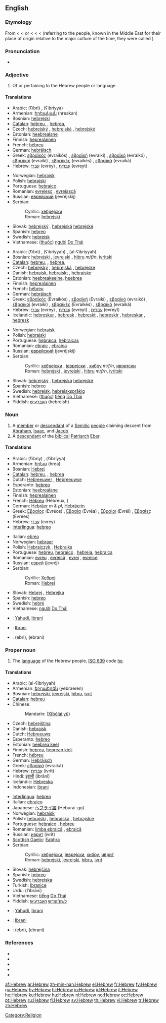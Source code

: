 {{interwiktionary|code=he}}
==English==

===Etymology===
From {{etyl|enm}} {{term|Ebreu|lang=enm}} < {{etyl|fro}} {{term|Ebreu|lang=fro}} < {{etyl|la}} {{term|Hebraeus|lang=la}} or {{term|Hebraic|lang=la}} <  {{etyl|grc}} {{term|sc=polytonic|Ἑβραῖος|tr=hebraios|lang=grc}} <  {{etyl|arc}} {{term|||tr='ibrāy|lang=arc}} < {{etyl|he}} {{term|sc=Hebr|עברי|tr=ʿIḇrî||traverse or pass over|lang=he}} (referring to the {{term|Ibri }} people, known in the Middle East for their place of origin relative to the major culture of the time, they were called {{term|Ibri||people from over on the other side of the Jordan river}}).

===Pronunciation===
* {{audio|en-us-Hebrew.ogg|Audio (US)}}

===Adjective===
{{en-adj|-}}

# Of or pertaining to the Hebrew people or language.

====Translations====
{{trans-top|pertaining to the people}}
* Arabic: {{Arab|[[عبري]]}} (ʕíbri) {{m}}, {{Arab|[[عبرية]]}} (ʕibríyya) {{f}}
* Armenian: [[հրեական]] (hreakan)
* Bosnian: [[hebrejski]] {{m}}
* [[Catalan]]: [[hebreu]], {{m}}, [[hebrea]],{{f}}
* Czech: [[hebrejský]] {{m}}, [[hebrejská]] {{f}}, [[hebrejské]] {{n}}
* Estonian: [[heebrealane]]
* Finnish: [[heprealainen]]
* French: [[hébreu]]
* German: [[hebräisch]]
* Greek: [[εβραϊκός]] (evraikós) {{m}}, [[εβραϊκή]] (evraikí) {{f}}, [[εβραϊκό]] (evraikó) {{n}}, [[εβραϊκοί]] (evraikí) {{m|p}}, [[εβραϊκές]] (evraikés) {{f|p}}, [[εβραϊκά]] (evraiká) {{n|p}}
* Hebrew: [[עברי]] (evrey) {{m}}, [[עברית]] (evreyt) {{f}}
{{trans-mid}}
* Norwegian: [[hebraisk]]
* Polish: [[hebrajski]]
* Portuguese: [[hebraico]]
* Romanian: [[evreiesc]] {{m}}, [[evreiască]] {{f}}
* Russian: [[еврейский]] (jevréjskij) {{m}}
* Serbian:
*: Cyrillic: [[хебрејски]] {{m}}
*: Roman: [[hebrejski]] {{m}}
* Slovak: [[hebrejský]] {{m}}, [[hebrejská]] {{f}} [[hebrejské]] {{n}}
* Spanish: [[hebreo]]
* Swedish: [[hebreisk]]
* Vietnamese: ([[thuộc]]) [[người]] [[Do Thái]]
{{trans-bottom}}

{{trans-top|pertaining to the language}}
* Arabic: {{Arab|[[عبري]]}} (ʕíbri) {{m}}, {{Arab|[[عبرية]]}} (ʕibríyyah) {{f}}, {{Arab|[[العبرية]]}} (al-ʕibríyyah) {{n}}
* Bosnian: [[hebrejski]] {{m}}, [[jevrejski]] {{m}}, [[hibru]] ''m/f/n'', [[ivritski]] {{m}}
* [[Catalan]]: [[hebreu]], {{m}}, [[hebrea]],{{f}}
* Czech: [[hebrejský]] {{m}}, [[hebrejská]] {{f}}, [[hebrejské]] {{n}}
* Danish: [[hebraisk]], [[hebraiskt]] {{n}}, [[hebraiske]] {{p}}
* Estonian: [[heebreakeelne]], [[heebrea]]
* Finnish: [[heprealainen]]
* French: [[hébreu]]
* German: [[hebräisch]]
* Greek: [[εβραϊκός]] (Evraikós) {{m}}, [[εβραϊκή]] (Evraikí) {{f}}, [[εβραϊκό]] (evraikó) {{n}}, [[εβραϊκοί]] (evraikí) {{m|p}}, [[εβραϊκές]] (Evraikés) {{f|p}}, [[εβραϊκά]] (evraiká) {{n|p}}
* Hebrew: [[עברי]] (evrey) {{m}}, [[עברית]] (evreyt) {{f}}, [[עברית]] (evreyt) {{n}}
* Icelandic: [[hebreskur]] {{m}}, [[hebresk]] {{f}}, [[hebreskt]] {{n}}, [[hebreskir]] {{m|p}}, [[hebreskar]] {{f|p}}, [[hebresk]] {{n|p}}
{{trans-mid}}
* Norwegian: [[hebraisk]]
* Polish: [[hebrajski]]
* Portuguese: [[hebraica]], [[hebraicas]] {{p}}
* Romanian: [[ebraic]] {{m}}, [[ebraica]] {{f}}
* Russian: [[еврейский]] (jevréjskij) {{m}}
* Serbian:
*: Cyrillic: [[хебрејски]] {{m}}, [[јеврејски]] {{m}}, [[хибру]] ''m/f/n'', [[ивритски]] {{m}}
*: Roman: [[hebrejski]] {{m}}, [[jevrejski]] {{m}}, [[hibru]] ''m/f/n'', [[ivritski]] {{m}}
* Slovak: [[hebrejský]] {{m}}, [[hebrejská]] {{f}} [[hebrejské]] {{n}}
* Spanish: [[hebreo]] {{m}}
* Swedish: [[hebreisk]], [[hebreiskspråkig]]
* Vietnamese: ([[thuộc]]) [[tiếng]] [[Do Thái]]
* Yiddish: [[העברעיש]] (hebreish)
{{trans-bottom}}

===Noun===
{{en-noun}}

# A [[member]] or [[descendant]] of a [[Semite|Semitic]] [[people]] claiming descent from [[Abraham]], [[Isaac]], and [[Jacob]].
# A [[descendant]] of the [[biblical]] [[Patriarch]] [[Eber]].

====Translations====
{{trans-top|person}}
* Arabic: {{Arab|[[عبري|عِبْرِيّ]]}} (ʕíbriy) {{m}}, {{Arab|[[عبرية]]}} (ʕibríyya) {{f}}
* Armenian: [[հրեա]] (hrea)
* Bosnian: [[Hebrej]] {{m}}
* [[Catalan]]: [[hebreu]], {{m}}, [[hebrea]] {{f}}
* Dutch: [[Hebreeuwer]] {{m}}, [[Hebreeuwse]] {{f}}
* Esperanto: [[hebreo]]
* Estonian: [[heebrealane]]
* Finnish: [[heprealainen]]
* French: [[Hébreu]] {{m}} (Hébreux, {{m|p}})
* German: [[Hebräer]] ''m & pl'', [[Hebräerin]] {{f}}
* Greek: [[Εβραίος]] (Evréos) {{m}}, [[Εβραία]] (Evréa) {{f}}, [[Εβραίοι]] (Evréi) {{m|p}}, [[Εβραίες]] (Evrées) {{f|p}}
* Hebrew: [[עברי]] (evrey)
* [[Interlingua]]: [[hebreo]]
{{trans-mid}}
* Italian: [[ebreo]] {{m}}
* Norwegian: [[hebraer]] {{m}}
* Polish: [[Hebrajczyk]] {{m}}, [[Hebrajka]] {{f}}
* Portuguese: [[hebreu]], [[hebraico]] {{m}}, [[hebreia]], [[hebraica]] {{f}}
* Romanian: [[evreu]] {{m}}, [[evreică]] {{f}}, [[evrei]] {{m|p}}, [[evreice]] {{f|p}}
* Russian: [[еврей]] (jevréj) {{m}}
* Serbian:
*: Cyrillic: [[Хебреј]] {{m}}
*: Roman: [[Hebrej]] {{m}}
* Slovak: [[Hebrej]] {{m}}, [[Hebrejka]] {{f}}
* Spanish: [[hebreo]]
* Swedish: [[hebré]]
* Vietnamese: [[người]] [[Do Thái]]
{{trans-bottom}}

{{checktrans-top}}
* {{ttbc|Indonesian}}: [[Yahudi]], [[Ibrani]]
* {{ttbc|Malay}}: [[Ibrani]]
* {{ttbc|Persian}}: {{fa-Arab|[[عبری]]}} (ebri), {{fa-Arab|[[عبرانی]]}} (ebrani)
{{checktrans-bottom}}

===Proper noun===
{{en-proper noun}}

# The [[language]] of the Hebrew people, [[ISO 639]] code [[he]].

====Translations====
{{trans-top|language}}
* Arabic: {{Arab|[[العبرية|العِبْرِيَّة]]}} (al-ʕibríyyah) {{f}}
* Armenian: [[եբրաերեն]] (yebraeren)
* Bosnian: [[hebrejski]], [[jevrejski]], [[hibru]], [[ivrit]] {{m}}
* [[Catalan]]: [[hebreu]] {{m}}
* Chinese:
*: Mandarin: {{zh-ts|希伯來語|希伯来语}} ([[Xībólái yǔ]])
* Czech: [[hebrejština]] {{f}}
* Danish: [[hebraisk]]
* Dutch: [[Hebreeuws]] {{n}}
* Esperanto: [[hebreo]]
* Estonian: [[heebrea keel]]
* Finnish: [[heprea]], [[heprean kieli]]
* French: [[hébreu]] {{m}}
* German: [[Hebräisch]] {{n}}
* Greek: [[εβραϊκά]] (evraiká) {{n|p}}
* Hebrew: [[עברית]] (ivrit)
* Hindi: [[इब्रानी]] (ibrānī)
* Icelandic: [[Hebreska]]
* Indonesian: [[ibrani]]
{{trans-mid}}
* [[Interlingua]]: [[hebreo]]
* Italian: [[ebraico]] {{m}}
* Japanese: [[ヘブライ語]] (Heburai-go)
* Norwegian: [[hebraisk]]
* Polish: [[hebrajski]] {{m}}, [[hebrajska]] {{f}}, [[hebrajskie]] {{n}}
* Portuguese: [[hebraico]] {{m}}, [[hebreu]] {{m}}
* Romanian: [[limba ebraică]] {{f}}, [[ebraică]] {{f}}
* Russian: [[иврит]] (ivrít) {{m}}
* [[Scottish Gaelic]]: [[Eabhra]] {{f}}
* Serbian:
*: Cyrillic: [[хебрејски]], [[јеврејски]], [[хибру]], [[иврит]] {{m}}
*: Roman: [[hebrejski]], [[jevrejski]], [[hibru]], [[ivrit]] {{m}}
* Slovak: [[hebrejčina]] {{f}}
* Spanish: [[hebreo]] {{m}}
* Swedish: [[hebreiska]] {{c}}
* Turkish: [[İbranice]]
* Urdu: {{ur-Arab|[[عبرانی]]}} (ʕibrānī)
* Vietnamese: [[tiếng]] [[Do Thái]]
* Yiddish: [[לשון־קודש]] [[העברעיש]]
{{trans-bottom}}

{{checktrans-top}}
* {{ttbc|Indonesian}}: [[Yahudi]], [[Ibrani]]
* {{ttbc|Malay}}: [[Ibrani]]
* {{ttbc|Persian}}: {{fa-Arab|[[عبری]]}} (ebri), {{fa-Arab|[[عبرانی]]}} (ebrani)
{{checktrans-bottom}}

===References===
* {{pedialite|Hebrew language}}
* {{R:American Heritage 2000|Hebrew}}
* {{R:Dictionary.com|Hebrew}}
* {{R:WordNet 2003|Hebrew}}
* {{ISO 639|link=Ethnologue|1code=he|code=heb}}

[[Category:Religion]]

[[af:Hebrew]]
[[ar:Hebrew]]
[[zh-min-nan:Hebrew]]
[[el:Hebrew]]
[[fr:Hebrew]]
[[fy:Hebrew]]
[[gu:Hebrew]]
[[hy:Hebrew]]
[[hi:Hebrew]]
[[io:Hebrew]]
[[id:Hebrew]]
[[it:Hebrew]]
[[he:Hebrew]]
[[ku:Hebrew]]
[[hu:Hebrew]]
[[nl:Hebrew]]
[[no:Hebrew]]
[[oc:Hebrew]]
[[pt:Hebrew]]
[[ru:Hebrew]]
[[fi:Hebrew]]
[[sv:Hebrew]]
[[th:Hebrew]]
[[vi:Hebrew]]
[[tr:Hebrew]]
[[zh:Hebrew]]